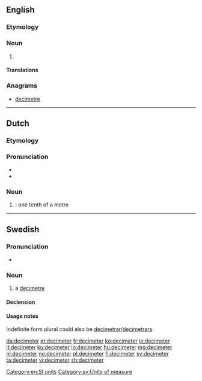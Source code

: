 {{also|deciméter}}
==English==

===Etymology===
{{prefix|deci|meter|lang=en}}

===Noun===
{{en-noun}}

# {{alternative spelling of|decimetre|from=US|lang=en}}

====Translations====
{{trans-see|decimetre}}

===Anagrams===
* [[decimetre#English|decimetre]]

[[Category:en:SI units]]

----

==Dutch==

===Etymology===
{{prefix|deci|meter|lang=nl}}

===Pronunciation===
* {{audio|Nl-decimeter.ogg|Audio|lang=nl}}
* {{hyphenation|de|ci|me|ter|lang=nl}}

===Noun===
{{nl-noun|m|-s|decimetertje}}

# {{l|en|decimetre}}: one tenth of a metre

----

==Swedish==

===Pronunciation===
* {{IPA|/dɛsɪˈmeːtɛr/|/ˈdɛsɪmeːtɛr/|lang=sv}}

===Noun===
{{sv-noun|c}}

# a [[decimetre]]

====Declension====
{{sv-noun-irreg-c|2=decimetern|3=decimeter|4=decimeterna}}

====Usage notes====
Indefinite form plural could also be [[decimetrar]]/[[decimetrars]]

[[Category:sv:Units of measure]]

[[da:decimeter]]
[[et:decimeter]]
[[fr:decimeter]]
[[ko:decimeter]]
[[io:decimeter]]
[[it:decimeter]]
[[ku:decimeter]]
[[lo:decimeter]]
[[hu:decimeter]]
[[mg:decimeter]]
[[nl:decimeter]]
[[no:decimeter]]
[[pl:decimeter]]
[[fi:decimeter]]
[[sv:decimeter]]
[[ta:decimeter]]
[[vi:decimeter]]
[[zh:decimeter]]
